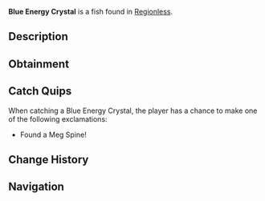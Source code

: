 {{FishInfobox
|image          = Blue Energy Crystal.png
|rarity         = Mythical
|sea            = First Sea
|location       = [[Regionless]]
|sublocation    = 
|sources        = Fishing Rod
|radar_location = 
|xp             = 250
|weather        = 
|time           = 
|season         = 
|bait           = 
|base_weight    = 5
|base_value     = 0
|weight_range   = 2.5
|base_chance    = 0.001
|base_resil     = 100
}}
'''Blue Energy Crystal''' is a {{Rarity|Mythical}} fish found in [[Regionless]].

== Description ==
{{Description|A blue-hued crystal, told to possess mystical powers.|Bestiary Entry}}

== Obtainment ==

== Catch Quips ==
When catching a Blue Energy Crystal, the player has a chance to make one of the following exclamations:
* Found a Meg Spine!

== Change History ==
{{Change History|{{subst:Current Version}}}}

== Navigation ==
{{Fish Navbox|Regionless}}